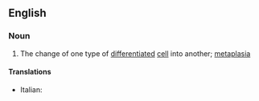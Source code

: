 ==English==

===Noun===
{{wikipedia}}
{{en-noun|~}}

# {{lb|en|biology}} The change of one type of [[differentiated]] [[cell]] into another; [[metaplasia]]

====Translations====
{{trans-top|change of one type of differentiated cell into another}}
* Italian: {{t|it|transdifferenziazione|f}}
{{trans-mid}}
{{trans-bottom}}